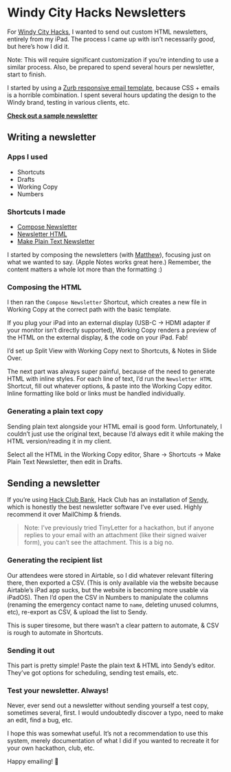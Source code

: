 
# Windy City Hacks Newsletters

For [Windy City Hacks](https://windyhacks.com/), I wanted to send out custom HTML newsletters, entirely from my iPad. The process I came up with isn’t necessarily _good_, but here’s how I did it.

Note: This will require significant customization if you’re intending to use a similar process. Also, be prepared to spend several hours per newsletter, start to finish.

I started by using a [Zurb responsive email template](https://zurb.com/playground/responsive-email-templates), because CSS + emails is a horrible combination. I spent several hours updating the design to the Windy brand, testing in various clients, etc.

[**Check out a sample newsletter**](https://2019-site.windyhacks.com/newsletters/first.html)

## Writing a newsletter

### Apps I used

- Shortcuts
- Drafts
- Working Copy
- Numbers

### Shortcuts I made

<ShortcutsList>

- [Compose Newsletter](https://www.icloud.com/shortcuts/fb0d8b55d9014266812942c83b6fbc97)
- [Newsletter HTML](https://www.icloud.com/shortcuts/af62700c88d7409ab231aa37beebcfd4)
- [Make Plain Text Newsletter](https://www.icloud.com/shortcuts/21225bcd5b494ad8acf0b3272ee3dbb1)

</ShortcutsList>

I started by composing the newsletters (with [Matthew](https://matthewstanciu.me)), focusing just on what we wanted to say. (Apple Notes works great here.) Remember, the content matters a whole lot more than the formatting :)

### Composing the HTML

I then ran the `Compose Newsletter` Shortcut, which creates a new file in Working Copy at the correct path with the basic template.

If you plug your iPad into an external display (USB-C → HDMI adapter if your monitor isn’t directly supported), Working Copy renders a preview of the HTML on the external display, & the code on your iPad. Fab!

I’d set up Split View with Working Copy next to Shortcuts, & Notes in Slide Over.

The next part was always super painful, because of the need to generate HTML with inline styles. For each line of text, I’d run the `Newsletter HTML` Shortcut, fill out whatever options, & paste into the Working Copy editor. Inline formatting like bold or links must be handled individually.

### Generating a plain text copy

Sending plain text alongside your HTML email is good form. Unfortunately, I couldn’t just use the original text, because I’d always edit it while making the HTML version/reading it in my client.

Select all the HTML in the Working Copy editor, Share → Shortcuts → Make Plain Text Newsletter, then edit in Drafts.

## Sending a newsletter

If you’re using [Hack Club Bank](https://hackclub.com/bank/), Hack Club has an installation of [Sendy](https://sendy.co), which is honestly the best newsletter software I’ve ever used. Highly recommend it over MailChimp & friends.

> Note: I’ve previously tried TinyLetter for a hackathon, but if anyone replies to your email with an attachment (like their signed waiver form), you can’t see the attachment. This is a big no.

### Generating the recipient list

Our attendees were stored in Airtable, so I did whatever relevant filtering there, then exported a CSV. (This is only available via the website because Airtable’s iPad app sucks, but the website is becoming more usable via iPadOS). Then I’d open the CSV in Numbers to manipulate the columns (renaming the emergency contact name to `name`, deleting unused columns, etc), re-export as CSV, & upload the list to Sendy.

This is super tiresome, but there wasn’t a clear pattern to automate, & CSV is rough to automate in Shortcuts.

### Sending it out

This part is pretty simple! Paste the plain text & HTML into Sendy’s editor. They’ve got options for scheduling, sending test emails, etc.

### Test your newsletter. Always!

Never, ever send out a newsletter without sending yourself a test copy, sometimes several, first. I would undoubtedly discover a typo, need to make an edit, find a bug, etc.


I hope this was somewhat useful. It’s not a recommendation to use this system, merely documentation of what I did if you wanted to recreate it for your own hackathon, club, etc.

Happy emailing! 💌
